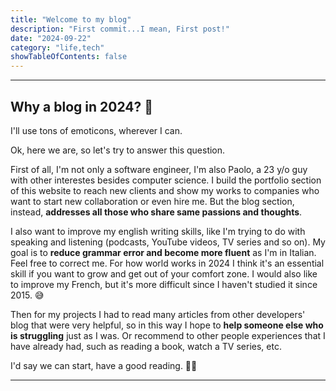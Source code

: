 ```yaml
---
title: "Welcome to my blog"
description: "First commit...I mean, First post!"
date: "2024-09-22"
category: "life,tech"
showTableOfContents: false
---
```



---

## Why a blog in 2024? 🤔

<Callout type="info">I'll use tons of emoticons, wherever I can.</Callout>

Ok, here we are, so let's try to answer this question.

First of all, I'm not only a software engineer, I'm also Paolo, a 23 y/o guy with other interestes
besides computer science. I build the portfolio section of this website to reach new clients and show my works
to companies who want to start new collaboration or even hire me. But the blog section, instead, **addresses
all those who share same passions and thoughts**.

I also want to improve my english writing skills, like I'm trying to do with speaking and listening (podcasts, YouTube videos, TV series and so on).
My goal is to **reduce grammar error and become more fluent** as I'm in Italian. Feel free to correct me.
For how world works in 2024 I think it's an essential skill if you want to grow and get out of your comfort zone.
I would also like to improve my French, but it's more difficult since I haven't studied it since 2015. 😅

Then for my projects I had to read many articles from other developers' blog that were very helpful, so in this way I hope to **help someone else
who is struggling** just as I was. Or recommend to other people experiences that I have already had, such as reading a book, watch a TV series, etc.

I'd say we can start, have a good reading. ✌🏻

---
